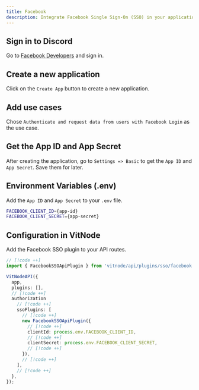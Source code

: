 ```yaml
---
title: Facebook
description: Integrate Facebook Single Sign-On (SSO) in your application.
---
```



<Steps>
<Step>

## Sign in to Discord

Go to [Facebook Developers](https://developers.facebook.com/) and sign in.

</Step>
<Step>

## Create a new application

Click on the `Create App` button to create a new application.

</Step>
<Step>

## Add use cases

Chose `Authenticate and request data from users with Facebook Login` as the use case.

</Step>
<Step>

## Get the App ID and App Secret

After creating the application, go to `Settings => Basic` to get the `App ID` and `App Secret`. Save them for later.

</Step>
<Step>

## Environment Variables (.env)

Add the `App ID` and `App Secret` to your `.env` file.

```bash
FACEBOOK_CLIENT_ID={app-id}
FACEBOOK_CLIENT_SECRET={app-secret}
```

</Step>
<Step>

## Configuration in VitNode

Add the Facebook SSO plugin to your API routes.

```ts title="src/app/api/[...route]/route.ts"
// [!code ++]
import { FacebookSSOApiPlugin } from 'vitnode/api/plugins/sso/facebook';

VitNodeAPI({
  app,
  plugins: [],
  // [!code ++]
  authorization
    // [!code ++]
    ssoPlugins: [
      // [!code ++]
      new FacebookSSOApiPlugin({
        // [!code ++]
        clientId: process.env.FACEBOOK_CLIENT_ID,
        // [!code ++]
        clientSecret: process.env.FACEBOOK_CLIENT_SECRET,
        // [!code ++]
      }),
      // [!code ++]
    ],
    // [!code ++]
  },
});
```

</Step>

</Steps>
